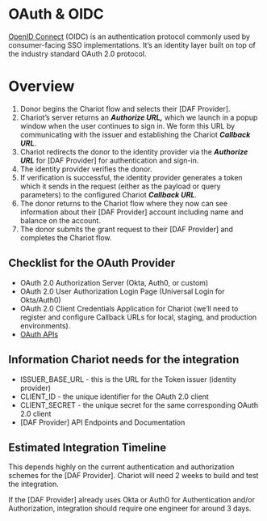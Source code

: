 # OAuth & OIDC

[OpenID Connect](https://openid.net/connect/) (OIDC) is an authentication protocol commonly used by consumer-facing SSO implementations. It’s an identity layer built on top of the industry standard OAuth 2.0 protocol.

# Overview

1. Donor begins the Chariot flow and selects their [DAF Provider].
2. Chariot’s server returns an ***Authorize URL,*** which we launch in a popup window when the user continues to sign in. We form this URL by communicating with the issuer and establishing the Chariot ***Callback URL***.
3. Chariot redirects the donor to the identity provider via the ***Authorize URL*** for [DAF Provider] for authentication and sign-in.
4. The identity provider verifies the donor.
5. If verification is successful, the identity provider generates a token which it sends in the request (either as the payload or query parameters) to the configured Chariot ***Callback URL***.
6. The donor returns to the Chariot flow where they now can see information about their [DAF Provider] account including name and balance on the account.
7. The donor submits the grant request to their [DAF Provider] and completes the Chariot flow.

## Checklist for the OAuth Provider

- OAuth 2.0 Authorization Server (Okta, Auth0, or custom)
- OAuth 2.0 User Authorization Login Page (Universal Login for Okta/Auth0)
- OAuth 2.0 Client Credentials Application for Chariot (we’ll need to register and configure Callback URLs for local, staging, and production environments).
- [OAuth APIs](https://www.notion.so/OAuth-APIs-1671c7d810ce4bbf91a87a2745c3ee52?pvs=21)

## Information Chariot needs for the integration

- ISSUER_BASE_URL - this is the URL for the Token issuer (identity provider)
- CLIENT_ID - the unique identifier for the OAuth 2.0 client
- CLIENT_SECRET - the unique secret for the same corresponding OAuth 2.0 client
- [DAF Provider] API Endpoints and Documentation

## Estimated Integration Timeline

This depends highly on the current authentication and authorization schemes for the [DAF Provider]. Chariot will need 2 weeks to build and test the integration.

If the [DAF Provider] already uses Okta or Auth0 for Authentication and/or Authorization, integration should require one engineer for around 3 days. 